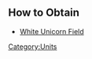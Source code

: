 {{Unit
| name = White Unicorn
| image = N/A
| type = Champion, Arcane
| hp = 600
| dps = 38
| trait = +30% to damage dealt if Black Unicorn is present.
}}

== How to Obtain ==
* [[White Unicorn Field]]
[[Category:Units]]
